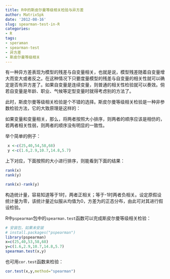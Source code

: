 ```yaml
---
title: R中的斯皮尔曼等级相关检验与异方差
author: MatrixSpk
date: '2012-08-16'
slug: spearman-test-in-R
categories:
- R
tags:
- speraman
- spearman-test
- 异方差
- 斯皮尔曼等级相关 
---
```

有一种异方差表现为模型的残差与自变量相关，也就是说，模型残差随着自变量增大而变大或者反之。在这种情况下只要度量模型的残差与自变量的相关性就可以确定是否有异方差了。如果自变量是连续变量，则普通的相关性检验就可以奏效。倘若自变量是年龄、职业、气候等定型变量时就得考虑别的方法了。

此时，斯皮尔曼等级相关检验是个不错的选择。斯皮尔曼等级相关检验是一种非参数检验方法，它的大致原理是这样的：

如果变量和变量相关，那么，将两者按照大小排序，则两者的顺序应该是相仿的，若两者相关性弱，则两者的顺序没有明显的一致性。

举个简单的例子：

```r
 x <-c(25,40,54,58,68)
 y <-c(1.6,2.9,10.7,14.8,5.7) 
```

上下对应，下面按照的大小进行排序，则能看到下面的结果：

```R
rank(x)
rank(y)

rank(x)-rank(y)
```

构造统计量，容易知道等于1时，两者正相关；等于-1时两者负相关。设定原假设统计量为零，该统计量近似服从均值为0，方差为的正态分布，由此可对其进行假设检验。

R中`pspearman`包中的`spearman.test`函数可以完成斯皮尔曼等级相关检验：

```R
# 安装包，如果未安装
# install.packages("pspearman")
library(pspearman)
x=c(25,40,53,58,68)
y=c(1.6,2.9,10.7,14.8,5.7)
spearman.test(x,y)
```

也可用`cor.test`函数来检验：

```R
cor.test(x,y,method="spearman")
```